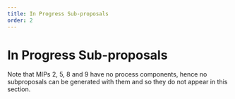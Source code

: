 ```yaml
---
title: In Progress Sub-proposals
order: 2
---
```


# In Progress Sub-proposals

Note that MIPs 2, 5, 8 and 9 have no process components, hence no subproposals can be generated with them and so they do not appear in this section.